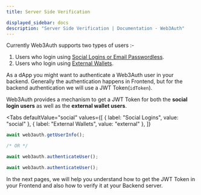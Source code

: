```yaml
---
title: Server Side Verification

displayed_sidebar: docs
description: "Server Side Verification | Documentation - Web3Auth"
---
```



Currently Web3Auth supports two types of users :-

1. Users who login using [Social Logins or Email Passwordless](./social-login-users).
2. Users who login using [External Wallets](./external-wallets).

As a dApp you might want to authenticate a Web3Auth user in your backend. Generally the authentication happens in Frontend, but for the backend
authentication we will use a JWT Token(`idToken`).

Web3Auth provides a mechanism to get a JWT Token for both the **social login users** as well as the **external wallet users**.

<Tabs
  defaultValue="social"
  values={[
    { label: "Social Logins", value: "social" },
    { label: "External Wallets", value: "external" },
  ]}
>

<TabItem value="social">

```js
await web3auth.getUserInfo();

/* OR */

await web3auth.authenticateUser();
```

</TabItem>
<TabItem value="external">

```js
await web3auth.authenticateUser();
```

</TabItem>
</Tabs>

In the next pages, we will help you understand how to get the JWT Token in your Frontend and also how to verify it at your Backend server.
